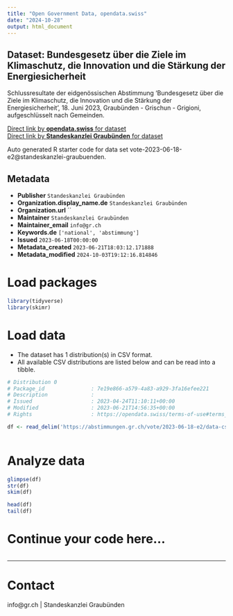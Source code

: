 ```yaml
---
title: "Open Government Data, opendata.swiss"
date: "2024-10-28"
output: html_document
---
```


## Dataset: Bundesgesetz über die Ziele im Klimaschutz, die Innovation und die Stärkung der Energiesicherheit

Schlussresultate der eidgenössischen Abstimmung 'Bundesgesetz über die Ziele im Klimaschutz, die Innovation und die Stärkung der Energiesicherheit', 18. Juni 2023, Graubünden - Grischun - Grigioni, aufgeschlüsselt nach Gemeinden.

[Direct link by **opendata.swiss** for dataset](https://opendata.swiss/de/dataset/bundesgesetz-uber-die-ziele-im-klimaschutz-die-innovation-und-die-starkung-der-energiesicherhei)<br>
[Direct link by **Standeskanzlei Graubünden** for dataset](https://abstimmungen.gr.ch/vote/2023-06-18-e2/data)

Auto generated R starter code for data set vote-2023-06-18-e2@standeskanzlei-graubuenden.

## Metadata

- **Publisher** `Standeskanzlei Graubünden`
- **Organization.display_name.de** `Standeskanzlei Graubünden`
- **Organization.url** ``
- **Maintainer** `Standeskanzlei Graubünden`
- **Maintainer_email** `info@gr.ch`
- **Keywords.de** `['national', 'abstimmung']`
- **Issued** `2023-06-18T00:00:00`
- **Metadata_created** `2023-06-21T18:03:12.171888`
- **Metadata_modified** `2024-10-03T19:12:16.814846`


# Load packages

```r

library(tidyverse)
library(skimr)

```

# Load data

-   The dataset has 1 distribution(s) in CSV format.
-   All available CSV distributions are listed below and can be read into a tibble.

```r

# Distribution 0
# Package_id               : 7e19e866-a579-4a83-a929-3fa16efee221
# Description              : 
# Issued                   : 2023-04-24T11:10:11+00:00
# Modified                 : 2023-06-21T14:56:35+00:00
# Rights                   : https://opendata.swiss/terms-of-use#terms_by

df <- read_delim('https://abstimmungen.gr.ch/vote/2023-06-18-e2/data-csv')



```

# Analyze data

```r

glimpse(df)
str(df)
skim(df)

head(df)
tail(df)

```

# Continue your code here...

```r

```

------------------------------------------------------------------------

# Contact

info@gr.ch | Standeskanzlei Graubünden
